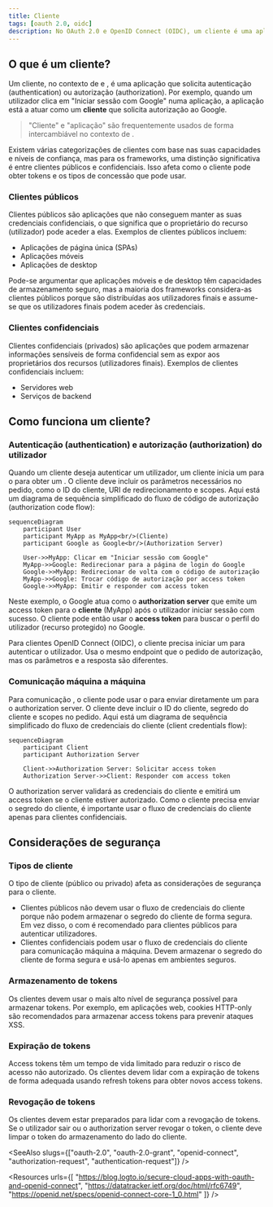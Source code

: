 ```yaml
---
title: Cliente
tags: [oauth 2.0, oidc]
description: No OAuth 2.0 e OpenID Connect (OIDC), um cliente é uma aplicação que solicita autenticação (authentication) ou autorização (authorization) em nome de um utilizador ou de si próprio. Os clientes podem ser públicos ou confidenciais (privados), e utilizam diferentes tipos de concessão para obter tokens.
---
```


## O que é um cliente?

Um cliente, no contexto de <Ref slug="oauth-2.0" /> e <Ref slug="openid-connect" />, é uma aplicação que solicita autenticação (authentication) ou autorização (authorization). Por exemplo, quando um utilizador clica em "Iniciar sessão com Google" numa aplicação, a aplicação está a atuar como um **cliente** que solicita autorização ao Google.

> "Cliente" e "aplicação" são frequentemente usados de forma intercambiável no contexto de <Ref slug="iam" />.

Existem várias categorizações de clientes com base nas suas capacidades e níveis de confiança, mas para os frameworks, uma distinção significativa é entre clientes públicos e confidenciais. Isso afeta como o cliente pode obter tokens e os tipos de concessão que pode usar.

### Clientes públicos

Clientes públicos são aplicações que não conseguem manter as suas credenciais confidenciais, o que significa que o proprietário do recurso (utilizador) pode aceder a elas. Exemplos de clientes públicos incluem:

- Aplicações de página única (SPAs)
- Aplicações móveis
- Aplicações de desktop

Pode-se argumentar que aplicações móveis e de desktop têm capacidades de armazenamento seguro, mas a maioria dos frameworks considera-as clientes públicos porque são distribuídas aos utilizadores finais e assume-se que os utilizadores finais podem aceder às credenciais.

### Clientes confidenciais

Clientes confidenciais (privados) são aplicações que podem armazenar informações sensíveis de forma confidencial sem as expor aos proprietários dos recursos (utilizadores finais). Exemplos de clientes confidenciais incluem:

- Servidores web
- Serviços de backend

## Como funciona um cliente?

### Autenticação (authentication) e autorização (authorization) do utilizador

Quando um cliente deseja autenticar um utilizador, um cliente inicia um <Ref slug="authorization-request" /> para o <Ref slug="authorization-server" /> para obter um <Ref slug="access-token" />. O cliente deve incluir os parâmetros necessários no pedido, como o ID do cliente, URI de redirecionamento e scopes. Aqui está um diagrama de sequência simplificado do fluxo de código de autorização (authorization code flow):

```mermaid
sequenceDiagram
    participant User
    participant MyApp as MyApp<br/>(Cliente)
    participant Google as Google<br/>(Authorization Server)

    User->>MyApp: Clicar em "Iniciar sessão com Google"
    MyApp->>Google: Redirecionar para a página de login do Google
    Google->>MyApp: Redirecionar de volta com o código de autorização
    MyApp->>Google: Trocar código de autorização por access token
    Google->>MyApp: Emitir e responder com access token
```

Neste exemplo, o Google atua como o **authorization server** que emite um access token para o **cliente** (MyApp) após o utilizador iniciar sessão com sucesso. O cliente pode então usar o **access token** para buscar o perfil do utilizador (recurso protegido) no Google.

Para clientes OpenID Connect (OIDC), o cliente precisa iniciar um <Ref slug="authentication-request" /> para autenticar o utilizador. Usa o mesmo endpoint que o pedido de autorização, mas os parâmetros e a resposta são diferentes.

### Comunicação máquina a máquina

Para comunicação <Ref slug="machine-to-machine" />, o cliente pode usar o <Ref slug="client-credentials-flow" /> para enviar diretamente um <Ref slug="token-request" /> para o authorization server. O cliente deve incluir o ID do cliente, segredo do cliente e scopes no pedido. Aqui está um diagrama de sequência simplificado do fluxo de credenciais do cliente (client credentials flow):

```mermaid
sequenceDiagram
    participant Client
    participant Authorization Server

    Client->>Authorization Server: Solicitar access token
    Authorization Server->>Client: Responder com access token
```

O authorization server validará as credenciais do cliente e emitirá um access token se o cliente estiver autorizado. Como o cliente precisa enviar o segredo do cliente, é importante usar o fluxo de credenciais do cliente apenas para clientes confidenciais.

## Considerações de segurança

### Tipos de cliente

O tipo de cliente (público ou privado) afeta as considerações de segurança para o cliente.

- Clientes públicos não devem usar o fluxo de credenciais do cliente porque não podem armazenar o segredo do cliente de forma segura. Em vez disso, o <Ref slug="authorization-code-flow" /> com <Ref slug="pkce" /> é recomendado para clientes públicos para autenticar utilizadores.
- Clientes confidenciais podem usar o fluxo de credenciais do cliente para comunicação máquina a máquina. Devem armazenar o segredo do cliente de forma segura e usá-lo apenas em ambientes seguros.

### Armazenamento de tokens

Os clientes devem usar o mais alto nível de segurança possível para armazenar tokens. Por exemplo, em aplicações web, cookies HTTP-only são recomendados para armazenar access tokens para prevenir ataques XSS.

### Expiração de tokens

Access tokens têm um tempo de vida limitado para reduzir o risco de acesso não autorizado. Os clientes devem lidar com a expiração de tokens de forma adequada usando <Ref slug="refresh-token">refresh tokens</Ref> para obter novos access tokens.

### Revogação de tokens

Os clientes devem estar preparados para lidar com a revogação de tokens. Se o utilizador sair ou o authorization server revogar o token, o cliente deve limpar o token do armazenamento do lado do cliente.

<SeeAlso slugs={["oauth-2.0", "oauth-2.0-grant", "openid-connect", "authorization-request", "authentication-request"]} />

<Resources
  urls={[
    "https://blog.logto.io/secure-cloud-apps-with-oauth-and-openid-connect",
    "https://datatracker.ietf.org/doc/html/rfc6749",
    "https://openid.net/specs/openid-connect-core-1_0.html"
  ]}
/>